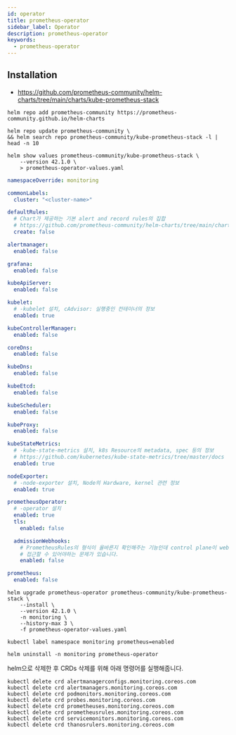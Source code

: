 ```yaml
---
id: operator
title: prometheus-operator
sidebar_label: Operator
description: prometheus-operator
keywords:
  - prometheus-operator
---
```


## Installation

- https://github.com/prometheus-community/helm-charts/tree/main/charts/kube-prometheus-stack

```shell
helm repo add prometheus-community https://prometheus-community.github.io/helm-charts
```

```shell
helm repo update prometheus-community \
&& helm search repo prometheus-community/kube-prometheus-stack -l | head -n 10
```

```shell
helm show values prometheus-community/kube-prometheus-stack \
    --version 42.1.0 \
    > prometheus-operator-values.yaml
```

```yaml title="prometheus-operator-values.yaml"
namespaceOverride: monitoring

commonLabels:
  cluster: "<cluster-name>"

defaultRules:
  # Chart가 제공하는 기본 alert and record rules의 집합
  # https://github.com/prometheus-community/helm-charts/tree/main/charts/kube-prometheus-stack/templates/prometheus/rules-1.14
  create: false

alertmanager:
  enabled: false

grafana:
  enabled: false

kubeApiServer:
  enabled: false

kubelet:
  # -kubelet 설치, cAdvisor: 실행중인 컨테이너의 정보
  enabled: true

kubeControllerManager:
  enabled: false

coreDns:
  enabled: false

kubeDns:
  enabled: false

kubeEtcd:
  enabled: false

kubeScheduler:
  enabled: false

kubeProxy:
  enabled: false

kubeStateMetrics:
  # -kube-state-metrics 설치, k8s Resource의 metadata, spec 등의 정보
  # https://github.com/kubernetes/kube-state-metrics/tree/master/docs
  enabled: true

nodeExporter:
  # -node-exporter 설치, Node의 Hardware, kernel 관련 정보
  enabled: true

prometheusOperator:
  # -operator 설치
  enabled: true
  tls:
    enabled: false

  admissionWebhooks:
    # PrometheusRules의 형식이 올바른지 확인해주는 기능인데 control plane이 webhook 서비스에
    # 접근할 수 있어야하는 문제가 있습니다.
    enabled: false

prometheus:
  enabled: false
```

```shell
helm upgrade prometheus-operator prometheus-community/kube-prometheus-stack \
    --install \
    --version 42.1.0 \
    -n monitoring \
    --history-max 3 \
    -f prometheus-operator-values.yaml
```

```shell
kubectl label namespace monitoring prometheus=enabled
```

```shell
helm uninstall -n monitoring prometheus-operator
```

helm으로 삭제한 후 CRDs 삭제를 위해 아래 명령어를 실행해줍니다.

```shell
kubectl delete crd alertmanagerconfigs.monitoring.coreos.com
kubectl delete crd alertmanagers.monitoring.coreos.com
kubectl delete crd podmonitors.monitoring.coreos.com
kubectl delete crd probes.monitoring.coreos.com
kubectl delete crd prometheuses.monitoring.coreos.com
kubectl delete crd prometheusrules.monitoring.coreos.com
kubectl delete crd servicemonitors.monitoring.coreos.com
kubectl delete crd thanosrulers.monitoring.coreos.com
```
